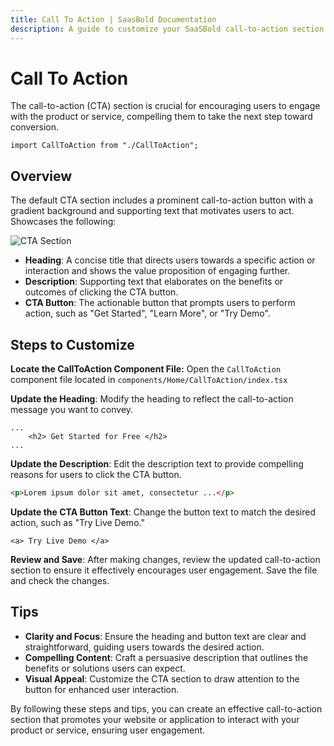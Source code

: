 ```yaml
---
title: Call To Action | SaasBold Documentation
description: A guide to customize your SaaSBold call-to-action section by updating headings, descriptions, and button text to drive user engagement.
---
```


# Call To Action

The call-to-action (CTA) section is crucial for encouraging users to engage with the product or service, compelling them to take the next step toward conversion.

```tsx
import CallToAction from "./CallToAction";
```

## Overview

The default CTA section includes a prominent call-to-action button with a gradient background and supporting text that motivates users to act. Showcases the following:

![CTA Section](/images/docs/ui-customization/cta.png)

- **Heading**: A concise title that directs users towards a specific action or interaction and shows the value proposition of engaging further.
- **Description**: Supporting text that elaborates on the benefits or outcomes of clicking the CTA button.
- **CTA Button**: The actionable button that prompts users to perform action, such as "Get Started", "Learn More", or "Try Demo".

## Steps to Customize

**Locate the CallToAction Component File:** Open the `CallToAction` component file located in `components/Home/CallToAction/index.tsx`

**Update the Heading**: Modify the heading to reflect the call-to-action message you want to convey.

```tsx
...
    <h2> Get Started for Free </h2>
...
```

**Update the Description**: Edit the description text to provide compelling reasons for users to click the CTA button.

```html
<p>Lorem ipsum dolor sit amet, consectetur ...</p>
```

**Update the CTA Button Text**: Change the button text to match the desired action, such as "Try Live Demo."

```tsx
<a> Try Live Demo </a>
```

**Review and Save**: After making changes, review the updated call-to-action section to ensure it effectively encourages user engagement. Save the file and check the changes.

## Tips

- **Clarity and Focus**: Ensure the heading and button text are clear and straightforward, guiding users towards the desired action.
- **Compelling Content**: Craft a persuasive description that outlines the benefits or solutions users can expect.
- **Visual Appeal**: Customize the CTA section to draw attention to the button for enhanced user interaction.

By following these steps and tips, you can create an effective call-to-action section that promotes your website or application to interact with your product or service, ensuring user engagement.
